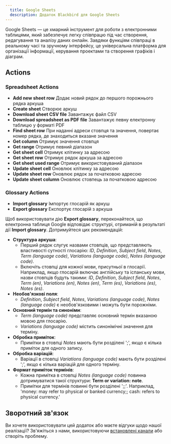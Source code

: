```yaml
---
  title: Google Sheets
  description: Додаток Blackbird для Google Sheets
---
```


<LinkCard title="View on Github" target="_blank" href="https://github.com/bb-io/GoogleSheets" icon="github" />

Google Sheets — це хмарний інструмент для роботи з електронними таблицями, який забезпечує легку співпрацю під час створення, редагування та аналізу даних онлайн. Завдяки функціям співпраці в реальному часі та зручному інтерфейсу, це універсальна платформа для організації інформації, керування проектами та створення графіків і діаграм.

## Actions

### Spreadsheet Actions

- **Add new sheet row** Додає новий рядок до першого порожнього рядка аркуша
- **Create sheet** Створює аркуш
- **Download sheet CSV file** Завантажує файл CSV
- **Download spreadsheet as PDF file** Завантажує певну електронну таблицю у форматі PDF
- **Find sheet row** При наданні адреси стовпця та значення, повертає номер рядка, де знаходиться вказане значення
- **Get column** Отримує значення стовпця
- **Get range** Отримує певний діапазон
- **Get sheet cell** Отримує клітинку за адресою
- **Get sheet row** Отримує рядок аркуша за адресою
- **Get sheet used range** Отримує використовуваний діапазон
- **Update sheet cell** Оновлює клітинку за адресою
- **Update sheet row** Оновлює рядок за початковою адресою
- **Update sheet column** Оновлює стовпець за початковою адресою

### Glossary Actions

- **Import glossary** Імпортує глосарій як аркуш
- **Export glossary** Експортує глосарій з аркуша

Щоб використовувати дію **Export glossary**, переконайтеся, що електронна таблиця Google відповідає структурі, отриманій в результаті дії **Import glossary**. Дотримуйтеся цих рекомендацій:

- **Структура аркуша**:
    - Перший рядок слугує назвами стовпців, що представляють властивості сутності глосарію: _ID_, _Definition_, _Subject field_, _Notes_, _Term (language code)_, _Variations (language code)_, _Notes (language code)_.
    - Включіть стовпці для кожної мови, присутньої в глосарії. Наприклад, якщо глосарій включає англійську та іспанську мови, назви стовпців будуть такими: _ID_, _Definition_, _Subject field_, _Notes_, _Term (en)_, _Variations (en)_, _Notes (en)_, _Term (es)_, _Variations (es)_, _Notes (es)_.
- **Необов'язкові поля**:
    - _Definition_, _Subject field_, _Notes_, _Variations (language code)_, _Notes (language code)_ є необов'язковими і можуть бути порожніми.
- **Основний термін та синоніми**:
    - _Term (language code)_ представляє основний термін вказаною мовою для глосарію.
    - _Variations (language code)_ містить синонімічні значення для терміну.
- **Обробка приміток**:
    - Примітки в стовпці _Notes_ мають бути розділені ';', якщо є кілька приміток для одного запису.
- **Обробка варіацій**:
    - Варіації в стовпці _Variations (language code)_ мають бути розділені ';', якщо є кілька варіацій для одного терміну.
- **Формат приміток термінів**:
    - Кожна примітка в стовпці _Notes (language code)_ повинна дотримуватися такої структури: **Term or variation: note**.
    - Примітки для термінів повинні бути розділені ';;'. Наприклад, 'money: may refer to physical or banked currency;; cash: refers to physical currency.'

## Зворотний зв'язок

Ви хочете використовувати цей додаток або маєте відгуки щодо нашої реалізації? Зв'яжіться з нами, використовуючи [встановлені канали](https://www.blackbird.io/) або створіть проблему.